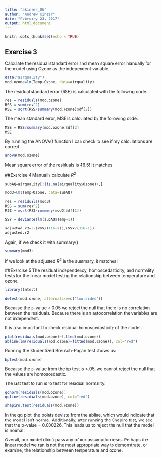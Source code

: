 ```yaml
---
title: "akinzer_06"
author: "Andrew Kinzer"
date: "February 23, 2017"
output: html_document
---
```


```r
knitr::opts_chunk$set(echo = TRUE)
```

## Exercise 3

Calculate the residual standard error and mean square error manually for the model using Ozone as the independent variable.

```r
data("airquality")
mod.ozone=lm(Temp~Ozone, data=airquality)
```

The residual standard error (RSE) is calculated with the following code.

```r
res = residuals(mod.ozone)
RSS = sum(res^2)
RSE = sqrt(RSS/summary(mod.ozone)$df[2])
```

The mean standard error, MSE is calculated by the following code.
```r
MSE = RSS/summary(mod.ozone)$df[2]
MSE
```

By running the ANOVA() function I can check to see if my calculations are correct.

```r
anova(mod.ozone)
```

Mean square error of the residuals is 46.5! It matches!

##Exercise 4
Manually calculate *R*^2^

```r
subAQ=airquality[!(is.na(airquality$Ozone)),]

mod3=lm(Temp~Ozone, data=subAQ)

res = residuals(mod3)
RSS = sum(res^2)
RSE = sqrt(RSS/summary(mod3)$df[2])

SSY = deviance(lm(subAQ$Temp~1))

adjusted.r2=1-(RSS/(116-2))/(SSY/(116-1))
adjusted.r2
```

Again, if we check it with summary() 
```r
summary(mod3)
```
If we look at the adjusted *R*^2^ in the summary, it matches!

##Exercise 5 
The residual independency, homoscedasticity, and normality tests for the linear model testing the relationship between temperature and ozone.

```r
library(lmtest)
```

```r
dwtest(mod.ozone, alternative=c("two.sided"))
```
Because the p-value < 0.05 we reject the null that there is no correlation between the residuals. Because there is an autocorrelation the variables are not independent.

It is also important to check residual homoscedasticity of the model.

```r
plot(residuals(mod.ozone)~fitted(mod.ozone))
abline(lm(residuals(mod.ozone)~fitted(mod.ozone)), col="red")
```

Running the Studentized Breusch-Pagan test shows us:
```r
bptest(mod.ozone)
```
Because the p-value from the bp test is >.05, we cannot reject the null that the values are homoscedastic.

The last test to run is to test for residual normality.

```r
qqnorm(residuals(mod.ozone))
qqline(residuals(mod.ozone), col="red")

shapiro.test(residuals(mod.ozone))
```

In the qq plot, the points deviate from the abline, which would indicate that the model isn't normal. Additionally, after running the Shapiro test, we see that the p-value = 0.000226. This leads us to reject the null that the model is normal.


Overall, our model didn't pass any of our assumption tests. Perhaps the linear model we ran is not the most appropriate way to demonstrate, or examine, the relationship between temperature and ozone.


